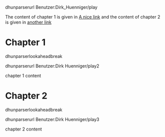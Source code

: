 

dhunparserurl Benutzer:Dirk_Huenniger/play

The content of chapter 1 is given in [[../play2|A nice link]] and the content of chapter 2 is given in [[../play3|another link]]

= Chapter 1 =

dhunparserlookaheadbreak


dhunparserurl Benutzer:Dirk Huenniger/play2

chapter 1 content

= Chapter 2 =

dhunparserlookaheadbreak


dhunparserurl Benutzer:Dirk Huenniger/play3

chapter 2 content